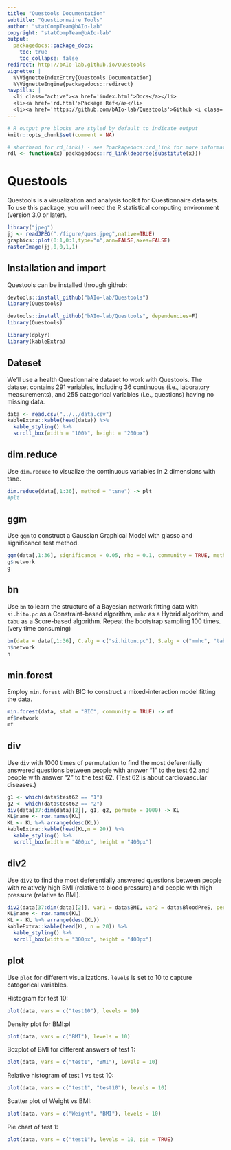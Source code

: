 ```yaml
---
title: "Questools Documentation"
subtitle: "Questionnaire Tools"
author: "statCompTeam@bAIo-lab"
copyright: "statCompTeam@bAIo-lab"
output:
  packagedocs::package_docs:
    toc: true
    toc_collapse: false
redirect: http://bAIo-lab.github.io/Questools
vignette: |
  %\VignetteIndexEntry{Questools Documentation}
  %\VignetteEngine{packagedocs::redirect}
navpills: |
  <li class="active"><a href='index.html'>Docs</a></li>
  <li><a href='rd.html'>Package Ref</a></li>
  <li><a href='https://github.com/bAIo-lab/Questools'>Github <i class='fa fa-github'></i></a></li>
---
```


```r
# R output pre blocks are styled by default to indicate output
knitr::opts_chunk$set(comment = NA)

# shorthand for rd_link() - see ?packagedocs::rd_link for more information
rdl <- function(x) packagedocs::rd_link(deparse(substitute(x)))
```

# Questools

Questools is a visualization and analysis toolkit for Questionnaire datasets.  To use this package, you 
will need the R statistical computing environment (version 3.0 or later).
```r
library("jpeg")
jj <- readJPEG("./figure/ques.jpeg",native=TRUE)
graphics::plot(0:1,0:1,type="n",ann=FALSE,axes=FALSE)
rasterImage(jj,0,0,1,1)
```

## Installation and import
Questools can be installed through github:
```r
devtools::install_github("bAIo-lab/Questools")
library(Questools)
```

```r
devtools::install_github("bAIo-lab/Questools", dependencies=F)
library(Questools)
```

```r
library(dplyr)
library(kableExtra)
```

## Dateset
We'll use a health Questionnaire dataset to work with Questools. The dataset contains 291 variables, including 36 continuous (i.e., laboratory measurements), and 255 categorical variables (i.e., questions) having no missing data.
```r
data <- read.csv("../../data.csv")
kableExtra::kable(head(data)) %>%
  kable_styling() %>%
  scroll_box(width = "100%", height = "200px")
```


## dim.reduce
Use `dim.reduce` to visualize the continuous variables in 2 dimensions with tsne. 
```r
dim.reduce(data[,1:36], method = "tsne") -> plt
#plt
```

## ggm
Use `ggm` to construct a Gaussian Graphical Model with glasso and significance test method.
```r
ggm(data[,1:36], significance = 0.05, rho = 0.1, community = TRUE, methods = c("glasso", "sin")) -> g
g$network
g
```

## bn
Use `bn` to learn the structure of a Bayesian network fitting data with `si.hito.pc` as a Constraint-based algorithm, `mmhc` as a Hybrid algorithm, and `tabu` as a Score-based algorithm. Repeat the bootstrap sampling 100 times. (very time consuming)
```r
bn(data = data[,1:36], C.alg = c("si.hiton.pc"), S.alg = c("mmhc", "tabu"), blacklist = data.frame(to = "BMI", to = "Age"), R = 10, community = FALSE, str.thresh = 0.9, dir.thresh = 0.5) -> n
n$network
n
```

## min.forest
Employ `min.forest` with BIC to construct a mixed-interaction model fitting the data.
```r
min.forest(data, stat = "BIC", community = TRUE) -> mf
mf$network
mf
```

## div
Use `div` with 1000 times of permutation to find the most deferentially answered questions between people with answer "1" to the test 62 and people with answer "2" to the test 62. (Test 62 is about cardiovascular diseases.)
```r
g1 <- which(data$test62 == "1") 
g2 <- which(data$test62 == "2")
div(data[37:dim(data)[2]], g1, g2, permute = 1000) -> KL
KL$name <- row.names(KL)
KL <- KL %>% arrange(desc(KL))
kableExtra::kable(head(KL,n = 20)) %>%
  kable_styling() %>%
  scroll_box(width = "400px", height = "400px")
```


## div2
Use `div2` to find the most deferentially answered questions between people with relatively high BMI (relative to blood pressure) and people with high pressure (relative to BMI).

```r
div2(data[37:dim(data)[2]], var1 = data$BMI, var2 = data$BloodPreS, permute = 0) -> KL
KL$name <- row.names(KL)
KL <- KL %>% arrange(desc(KL))
kableExtra::kable(head(KL, n = 20)) %>%
  kable_styling() %>%
  scroll_box(width = "300px", height = "400px")
```


## plot
Use `plot` for different visualizations. 
`levels` is set to 10 to capture categorical variables.

Histogram for test 10:
```r
plot(data, vars = c("test10"), levels = 10)
```

Density plot for BMI:pl
```r
plot(data, vars = c("BMI"), levels = 10)
```

Boxplot of BMI for different answers of test 1:
```r
plot(data, vars = c("test1", "BMI"), levels = 10)
```

Relative histogram of test 1 vs test 10:
```r
plot(data, vars = c("test1", "test10"), levels = 10)
```

Scatter plot of Weight vs BMI:
```r
plot(data, vars = c("Weight", "BMI"), levels = 10)
```

Pie chart of test 1:
```r
plot(data, vars = c("test1"), levels = 10, pie = TRUE)
```



